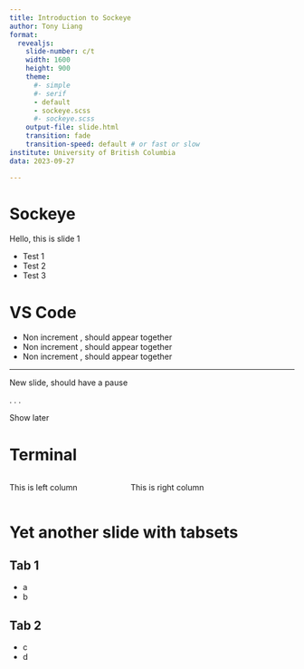 ```yaml
---
title: Introduction to Sockeye
author: Tony Liang
format: 
  revealjs:
    slide-number: c/t
    width: 1600
    height: 900
    theme:
      #- simple
      #- serif 
      - default
      - sockeye.scss
      #- sockeye.scss
    output-file: slide.html
    transition: fade
    transition-speed: default # or fast or slow
institute: University of British Columbia
data: 2023-09-27

---
```


# Sockeye

Hello, this is slide 1

<!--- Incremental list --->
::: {.incremental}

- Test 1
- Test 2
- Test 3

:::


# VS Code

::: {.nonincremental}

- Non increment , should appear together
- Non increment , should appear together
- Non increment , should appear together

:::

---

New slide, should have a pause 

<!---
space matters here ". . ."
means to show thing later after this
--->

. . . 

Show later

# Terminal

:::: {.columns}

::: {.column width="40%"}
This is left column
:::

::: {.column width="60%"}
This is right column
:::

::::

# Yet another slide with tabsets

::: {.panel-tabset}

## Tab 1

- a
- b

## Tab 2

- c
- d

:::
